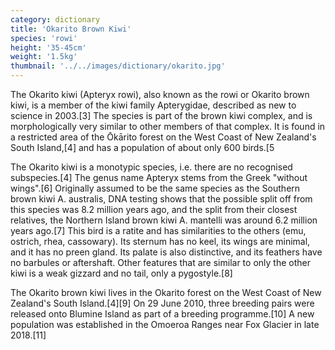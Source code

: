 ```yaml
---
category: dictionary
title: 'Okarito Brown Kiwi'
species: 'rowi'
height: '35-45cm'
weight: '1.5kg'
thumbnail: '../../images/dictionary/okarito.jpg'
---
```


The Okarito kiwi (Apteryx rowi), also known as the rowi or Okarito brown kiwi, is a member of the kiwi family Apterygidae, described as new to science in 2003.[3] The species is part of the brown kiwi complex, and is morphologically very similar to other members of that complex. It is found in a restricted area of the Ōkārito forest on the West Coast of New Zealand's South Island,[4] and has a population of about only 600 birds.[5

The Okarito kiwi is a monotypic species, i.e. there are no recognised subspecies.[4] The genus name Apteryx stems from the Greek "without wings".[6] Originally assumed to be the same species as the Southern brown kiwi A. australis, DNA testing shows that the possible split off from this species was 8.2 million years ago, and the split from their closest relatives, the Northern Island brown kiwi A. mantelli was around 6.2 million years ago.[7] This bird is a ratite and has similarities to the others (emu, ostrich, rhea, cassowary). Its sternum has no keel, its wings are minimal, and it has no preen gland. Its palate is also distinctive, and its feathers have no barbules or aftershaft. Other features that are similar to only the other kiwi is a weak gizzard and no tail, only a pygostyle.[8]

The Okarito brown kiwi lives in the Okarito forest on the West Coast of New Zealand's South Island.[4][9] On 29 June 2010, three breeding pairs were released onto Blumine Island as part of a breeding programme.[10] A new population was established in the Omoeroa Ranges near Fox Glacier in late 2018.[11]

